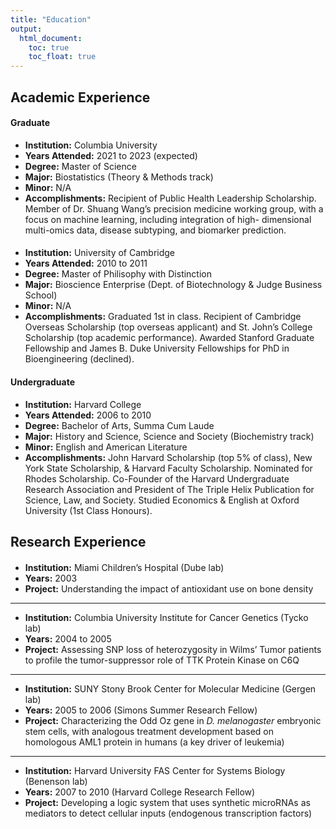 ```yaml
---
title: "Education"
output: 
  html_document:
    toc: true
    toc_float: true
---
```




## Academic Experience

#### Graduate

- __Institution:__ Columbia University
- __Years Attended:__ 2021 to 2023 (expected)
- __Degree:__ Master of Science
- __Major:__ Biostatistics (Theory & Methods track)
- __Minor:__ N/A
- __Accomplishments:__ Recipient of Public Health Leadership Scholarship. Member of Dr. Shuang Wang’s precision medicine working group, with a focus on machine learning, including integration of high-
dimensional multi-omics data, disease subtyping, and biomarker prediction.

####

- __Institution:__ University of Cambridge
- __Years Attended:__ 2010 to 2011
- __Degree:__ Master of Philisophy with Distinction
- __Major:__ Bioscience Enterprise (Dept. of Biotechnology & Judge Business School)
- __Minor:__ N/A
- __Accomplishments:__ Graduated 1st in class. Recipient of Cambridge Overseas Scholarship (top overseas applicant) and St. John’s College Scholarship (top academic performance). Awarded Stanford Graduate Fellowship and James B. Duke University Fellowships for PhD in Bioengineering (declined).

#### Undergraduate 

- __Institution:__ Harvard College
- __Years Attended:__ 2006 to 2010
- __Degree:__ Bachelor of Arts, Summa Cum Laude
- __Major:__ History and Science, Science and Society (Biochemistry track)
- __Minor:__ English and American Literature
- __Accomplishments:__ John Harvard Scholarship (top 5% of class), New York State Scholarship, & Harvard Faculty Scholarship. Nominated for Rhodes Scholarship. Co-Founder of the Harvard Undergraduate Research Association and President of The Triple Helix Publication for Science, Law, and Society. Studied Economics & English at Oxford University (1st Class Honours).

## Research Experience

#### 

- __Institution:__ Miami Children's Hospital (Dube lab)
- __Years:__ 2003
- __Project:__ Understanding the impact of antioxidant use on bone density

<hr />

- __Institution:__ Columbia University Institute for Cancer Genetics (Tycko lab)
- __Years:__ 2004 to 2005
- __Project:__ Assessing SNP loss of heterozygosity in Wilms' Tumor patients to profile the tumor-suppressor role of TTK Protein Kinase on C6Q

<hr />

- __Institution:__ SUNY Stony Brook Center for Molecular Medicine (Gergen lab)
- __Years:__ 2005 to 2006 (Simons Summer Research Fellow)
- __Project:__ Characterizing the Odd Oz gene in *D. melanogaster* embryonic stem cells, with analogous treatment development based on homologous AML1 protein in humans (a key driver of leukemia)

<hr />

- __Institution:__ Harvard University FAS Center for Systems Biology (Benenson lab)
- __Years:__ 2007 to 2010 (Harvard College Research Fellow)
- __Project:__ Developing a logic system that uses synthetic microRNAs as mediators to detect cellular inputs (endogenous transcription factors)




